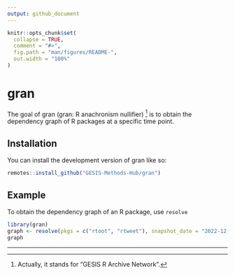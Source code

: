 ```yaml
---
output: github_document
---
```


<!-- README.md is generated from README.Rmd. Please edit that file -->

```r
knitr::opts_chunk$set(
  collapse = TRUE,
  comment = "#>",
  fig.path = "man/figures/README-",
  out.width = "100%"
)
```

# gran

<!-- badges: start -->
<!-- badges: end -->

The goal of gran (gran: R anachronism nullifier) [^gesis] is to obtain the dependency graph of R packages at a specific time point.

## Installation

You can install the development version of gran like so:

``` r
remotes::install_github("GESIS-Methods-Hub/gran")
```

## Example

To obtain the dependency graph of an R package, use `resolve`

```r
library(gran)
graph <- resolve(pkgs = c("rtoot", "rtweet"), snapshot_date = "2022-12-31")
graph
```

---

[^gesis]: Actually, it stands for "GESIS R Archive Network".
